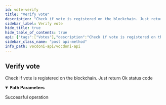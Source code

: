 ```yaml
---
id: vote-verify
title: "Verify vote"
description: "Check if vote is registered on the blockchain. Just return Ok status code"
sidebar_label: Verify vote
hide_title: true
hide_table_of_contents: true
api: {"tags":["Votes"],"description":"Check if vote is registered on the blockchain. Just return Ok status code","operationId":"voteVerify","parameters":[{"name":"voteId","in":"path","description":"Nullifier of the vote","required":true,"schema":{"type":"string","example":"1056bc4d864c12659be306be1f4f31e1f5dcf9e61cb85c8e67509c59144c59ad"}},{"name":"electionId","in":"path","description":"Election Id on 0x format","required":true,"schema":{"type":"string","example":"0xcfc47afa95bc60bc32ef4ff214df79ea8f53881640094d0ce63817bf6e867845"}}],"responses":{"200":{"description":"Successful operation"}},"method":"post","path":"/votes/verify/{electionId}/{voteId}","servers":[{"url":"https://api-dev.vocdoni.net/v2/"}],"securitySchemes":{"bearerAuth":{"type":"http","scheme":"bearer"}},"info":{"version":"2.0.0","title":"Vocdoni API","description":"The Vocdoni API is a REST API that substitutes the previous RPCs in order to make it easier for  developers/integrators to build on top of the voting protocol. This API facilitates creating votings using Vocdoni,  without the hassle of learning a complex blockchain platform, allowing to perform all the features that enable the  voting protocol such as creating an account, entity, voting process, census & vote, abstracting as much as possible  the complexity and offering simple and straightforward methods to perform those actions. \nYou can review the API endpoints documentation in this section, the main entities are:\n- [**Chain**](chain): The Vocdoni blockchain is named Vochain. It is a Byzantine fault-tolerant network based on Tendermint that  executes the Vocdoni Protocol logic represented as a state machine. Its main purpose is to register votes in a  decentralized and verifiable format. In those endpoints, you can consult the state of the chain, transactions costs,  list organizations and get more Vochain info.\n- [**Accounts**](accounts): Identified by an Ethereum like address. An account can create and manage elections, transfer tokens,  give power to other accounts on his behalf (delegates) and manage its metadata.\n- [**Elections**](elections): Is a rule-set of options and requirements for creating a process in which people vote a series of  options. To know more about the params of an election and its lifecycle go [here](../get-started/intro#23-elections).  In this section you will find all information related to an election as its information, election keys, submitted  votes & how to create a new election.\n- [**Censuses**](censuses): The census is a key component of any voting process. It specifies the set of users (identified by a  public key or address) eligible for participating in an election. To understand more about the Censuses you can  check [here](../get-started/intro#21-the-census). Here you will be able to get censuses information like the Merkle  root, total weight & size, import/export the censuses and create new ones.\n- [**Votes**](votes): All the information related to the vote issued by a participant in a vote, you can check the validity of  the vote, consult your information and send a vote."},"postman":{"name":"Verify vote","description":{"content":"Check if vote is registered on the blockchain. Just return Ok status code","type":"text/plain"},"url":{"path":["votes","verify",":electionId",":voteId"],"host":["{{baseUrl}}"],"query":[],"variable":[{"disabled":false,"description":{"content":"(Required) Nullifier of the vote","type":"text/plain"},"type":"any","value":"","key":"voteId"},{"disabled":false,"description":{"content":"(Required) Election Id on 0x format","type":"text/plain"},"type":"any","value":"","key":"electionId"}]},"method":"POST"}}
sidebar_class_name: "post api-method"
info_path: vocdoni-api/vocdoni-api
---
```



## Verify vote



Check if vote is registered on the blockchain. Just return Ok status code

<details style={{"marginBottom":"1rem"}} data-collapsed={false} open={true}><summary style={{}}><strong>Path Parameters</strong></summary><div><ul><ParamsItem className={"paramsItem"} param={{"name":"voteId","in":"path","description":"Nullifier of the vote","required":true,"schema":{"type":"string","example":"1056bc4d864c12659be306be1f4f31e1f5dcf9e61cb85c8e67509c59144c59ad"}}}></ParamsItem><ParamsItem className={"paramsItem"} param={{"name":"electionId","in":"path","description":"Election Id on 0x format","required":true,"schema":{"type":"string","example":"0xcfc47afa95bc60bc32ef4ff214df79ea8f53881640094d0ce63817bf6e867845"}}}></ParamsItem></ul></div></details><div><ApiTabs><TabItem label={"200"} value={"200"}><div>

Successful operation

</div><div></div></TabItem></ApiTabs></div>
      